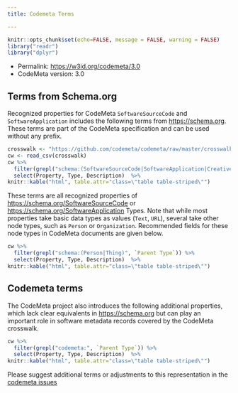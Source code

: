 ```yaml
---
title: Codemeta Terms

---
```


```r
knitr::opts_chunk$set(echo=FALSE, message = FALSE, warning = FALSE)
library("readr")
library("dplyr")
```

* Permalink: <https://w3id.org/codemeta/3.0>
* CodeMeta version: 3.0

## Terms from Schema.org

Recognized properties for CodeMeta `SoftwareSourceCode` and `SoftwareApplication` includes the following terms from <https://schema.org>.  These terms are part of the CodeMeta specification and can be used without any prefix.

```r
crosswalk <- "https://github.com/codemeta/codemeta/raw/master/crosswalk.csv"
cw <- read_csv(crosswalk)
cw %>%
  filter(grepl("schema:(SoftwareSourceCode|SoftwareApplication|CreativeWork|Thing)", `Parent Type`)) %>%
  select(Property, Type, Description)  %>%
knitr::kable("html", table.attr="class=\"table table-striped\"")
```

These terms are all recognized properties of <https://schema.org/SoftwareSourceCode> or <https://schema.org/SoftwareApplication> Types. Note that while most properties take basic data types as values (`Text`, `URL`), several take other node types, such as `Person` or `Organization`.  Recommended fields for these node types in CodeMeta documents are given below.

```r
cw %>%
  filter(grepl("schema:(Person|Thing)", `Parent Type`)) %>%
  select(Property, Type, Description)  %>%
knitr::kable("html", table.attr="class=\"table table-striped\"")
```

## Codemeta terms

The CodeMeta project also introduces the following additional properties, which lack clear equivalents in <https://schema.org> but can play an important role in software metadata records covered by the CodeMeta crosswalk.

```r
cw %>%
  filter(grepl("codemeta:", `Parent Type`)) %>%
  select(Property, Type, Description)  %>%
knitr::kable("html", table.attr="class=\"table table-striped\"")

```


Please suggest additional terms or adjustments to this representation in the [codemeta issues](https://github.com/codemeta/codemeta/issues)
